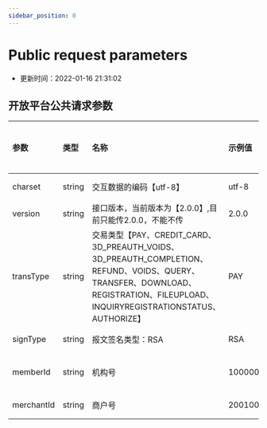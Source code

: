 ```yaml
---
sidebar_position: 0
---
```

# Public request parameters
* 更新时间：2022-01-16 21:31:02
## 开放平台公共请求参数
| 参数         | 类型     | 名称                                                                                               | 示例值              | 是否必须 |
|:-----------|:-------|:-------------------------------------------------------------------------------------------------|:-----------------|:-----|
| charset    | string | 交互数据的编码【utf-8】                                                                                   | utf-8            | 必须   |
| version    | string | 接口版本，当前版本为【2.0.0】,目前只能传2.0.0，不能不传                                                                | 2.0.0            | 必须   |
| transType  | string | 交易类型【PAY、CREDIT_CARD、3D_PREAUTH_VOIDS、3D_PREAUTH_COMPLETION、REFUND、VOIDS、QUERY、TRANSFER、DOWNLOAD、REGISTRATION、FILEUPLOAD、INQUIRYREGISTRATIONSTATUS、AUTHORIZE】 | PAY              | 必须   |
| signType   | string | 报文签名类型：RSA                                                                                       | RSA              | 必须   |
| memberId   | string | 机构号                                                                                              | 1000000000001    | 非必须  |
| merchantId | string | 商户号                                                                                              | 2001000000002036 | 必须   |
